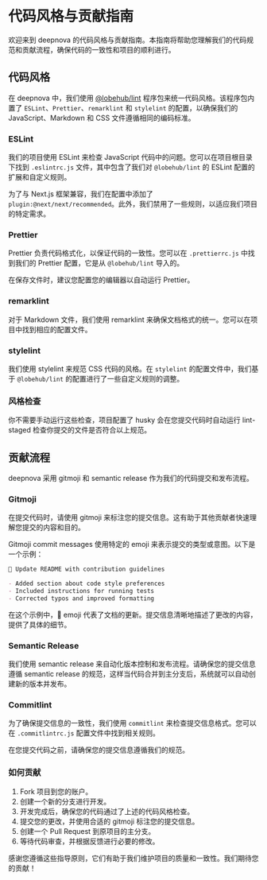 # 代码风格与贡献指南

欢迎来到 deepnova 的代码风格与贡献指南。本指南将帮助您理解我们的代码规范和贡献流程，确保代码的一致性和项目的顺利进行。

## 代码风格

在 deepnova 中，我们使用 [@lobehub/lint](https://github.com/lobehub/lobe-lint) 程序包来统一代码风格。该程序包内置了 `ESLint`、`Prettier`、`remarklint` 和 `stylelint` 的配置，以确保我们的 JavaScript、Markdown 和 CSS 文件遵循相同的编码标准。

### ESLint

我们的项目使用 ESLint 来检查 JavaScript 代码中的问题。您可以在项目根目录下找到 `.eslintrc.js` 文件，其中包含了我们对 `@lobehub/lint` 的 ESLint 配置的扩展和自定义规则。

为了与 Next.js 框架兼容，我们在配置中添加了 `plugin:@next/next/recommended`。此外，我们禁用了一些规则，以适应我们项目的特定需求。

### Prettier

Prettier 负责代码格式化，以保证代码的一致性。您可以在 `.prettierrc.js` 中找到我们的 Prettier 配置，它是从 `@lobehub/lint` 导入的。

在保存文件时，建议您配置您的编辑器以自动运行 Prettier。

### remarklint

对于 Markdown 文件，我们使用 remarklint 来确保文档格式的统一。您可以在项目中找到相应的配置文件。

### stylelint

我们使用 stylelint 来规范 CSS 代码的风格。在 `stylelint` 的配置文件中，我们基于 `@lobehub/lint` 的配置进行了一些自定义规则的调整。

### 风格检查

你不需要手动运行这些检查，项目配置了 husky 会在您提交代码时自动运行 lint-staged 检查你提交的文件是否符合以上规范。

## 贡献流程

deepnova 采用 gitmoji 和 semantic release 作为我们的代码提交和发布流程。

### Gitmoji

在提交代码时，请使用 gitmoji 来标注您的提交信息。这有助于其他贡献者快速理解您提交的内容和目的。

Gitmoji commit messages 使用特定的 emoji 来表示提交的类型或意图。以下是一个示例：

```markdown
📝 Update README with contribution guidelines

- Added section about code style preferences
- Included instructions for running tests
- Corrected typos and improved formatting
```

在这个示例中，📝 emoji 代表了文档的更新。提交信息清晰地描述了更改的内容，提供了具体的细节。

### Semantic Release

我们使用 semantic release 来自动化版本控制和发布流程。请确保您的提交信息遵循 semantic release 的规范，这样当代码合并到主分支后，系统就可以自动创建新的版本并发布。

### Commitlint

为了确保提交信息的一致性，我们使用 `commitlint` 来检查提交信息格式。您可以在 `.commitlintrc.js` 配置文件中找到相关规则。

在您提交代码之前，请确保您的提交信息遵循我们的规范。

### 如何贡献

1. Fork 项目到您的账户。
2. 创建一个新的分支进行开发。
3. 开发完成后，确保您的代码通过了上述的代码风格检查。
4. 提交您的更改，并使用合适的 gitmoji 标注您的提交信息。
5. 创建一个 Pull Request 到原项目的主分支。
6. 等待代码审查，并根据反馈进行必要的修改。

感谢您遵循这些指导原则，它们有助于我们维护项目的质量和一致性。我们期待您的贡献！
